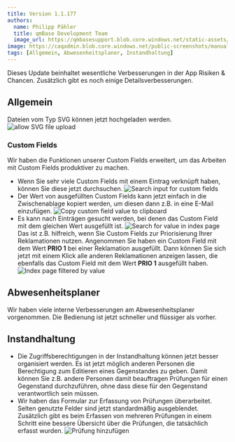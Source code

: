 ---
title: Version 1.1.177
authors:
  name: Philipp Pähler
  title: qmBase Development Team
  image_url: https://qmbasesupport.blob.core.windows.net/static-assets/img/persons/paehler_round.png
image: https://caqadmin.blob.core.windows.net/public-screenshots/manual-screenshots/Screenshot2022-06-29_connectionModal.png
tags: [Allgemein, Abwesenheitsplaner, Instandhaltung]
---

Dieses Update beinhaltet wesentliche Verbesserungen in der App Risiken & Chancen.
Zusätzlich gibt es noch einige Detailsverbesserungen.

<!--truncate-->

## Allgemein

Dateien vom Typ SVG können jetzt hochgeladen werden.
![allow SVG file upload](https://caqadmin.blob.core.windows.net/public-screenshots/manual-screenshots/SVGFiles.png)

### Custom Fields

Wir haben die Funktionen unserer Custom Fields erweitert, um das Arbeiten mit Custom Fields produktiver zu machen.

- Wenn Sie sehr viele Custom Fields mit einem Eintrag verknüpft haben, können Sie diese jetzt durchsuchen.
  ![Search input for custom fields](https://caqadmin.blob.core.windows.net/public-screenshots/manual-screenshots/AB_883_Intern_1.png)
- Der Wert von ausgefüllten Custom Fields kann jetzt einfach in die Zwischenablage kopiert werden, um diesen dann z.B. in eine E-Mail einzufügen.
  ![Copy custom field value to clipboard](https://caqadmin.blob.core.windows.net/public-screenshots/manual-screenshots/AB_883_Intern_2.png)
- Es kann nach Einträgen gesucht werden, bei denen das Custom Field mit dem gleichen Wert ausgefüllt ist.
  ![Search for value in index page](https://caqadmin.blob.core.windows.net/public-screenshots/manual-screenshots/AB_883_Intern_3.png)
  Das ist z.B. hilfreich, wenn Sie Custom Fields zur Priorisierung Ihrer Reklamationen nutzen.
  Angenommen Sie haben ein Custom Field mit dem Wert **PRIO 1** bei einer Reklamation ausgefüllt.
  Dann können Sie sich jetzt mit einem Klick alle anderen Reklamationen anzeigen lassen, die ebenfalls das Custom Field mit dem Wert **PRIO 1** ausgefüllt haben.
  ![Index page filtered by value](https://caqadmin.blob.core.windows.net/public-screenshots/manual-screenshots/AB_883_Intern_4.png)

## Abwesenheitsplaner

Wir haben viele interne Verbesserungen am Abwesenheitsplaner vorgenommen. Die Bedienung ist jetzt schneller und flüssiger als vorher.

## Instandhaltung

- Die Zugriffsberechtigungen in der Instandhaltung können jetzt besser organisiert werden.
  Es ist jetzt möglich anderen Personen die Berechtigung zum Editieren eines Gegenstandes zu geben.
  Damit können Sie z.B. andere Personen damit beauftragen Prüfungen für einen Gegenstand durchzuführen, ohne  dass diese für den Gegenstand verantwortlich sein müssen.
- Wir haben das Formular zur Erfassung von Prüfungen überarbeitet. Selten genutzte Felder sind jetzt standardmäßig ausgeblendet.
  Zusätzlich gibt es beim Erfassen von mehreren Prüfungen in einem Schritt eine bessere Übersicht über die Prüfungen, die tatsächlich erfasst wurden.
  ![Prüfung hinzufügen](https://caqadmin.blob.core.windows.net/public-screenshots/manual-screenshots/20220531-addInspections.gif)
